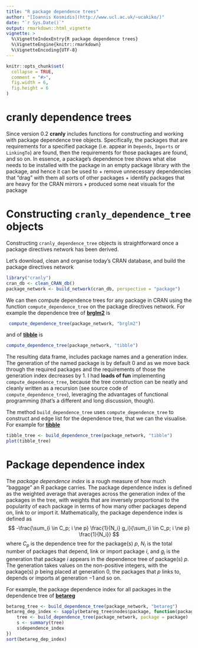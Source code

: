 ```yaml
---
title: "R package dependence trees"
author: "[Ioannis Kosmidis](http://www.ucl.ac.uk/~ucakiko/)"
date: "`r Sys.Date()`"
output: rmarkdown::html_vignette
vignette: >
  %\VignetteIndexEntry{R package dependence trees}
  %\VignetteEngine{knitr::rmarkdown}
  %\VignetteEncoding{UTF-8}
---
```



```r
knitr::opts_chunk$set(
  collapse = TRUE,
  comment = "#>",
  fig.width = 6,
  fig.height = 6
)
```

# **cranly** dependence trees

Since version 0.2 **cranly** includes functions for constructing and working with package dependence tree objects. Specifically, the packages that are requirements for a specified package (i.e. appear in `Depends`, `Imports` or `LinkingTo`) are found, then the requirements for those packages are found, and so on. In essence, a package's dependence tree shows what else needs to be installed with the package in an empty package library with the package, and hence it can be used to
+ remove unnecessary dependencies that "drag" with them all sorts of other packages
+ identify packages that are heavy for the CRAN mirrors
+ produced some neat visuals for the package

# Constructing `cranly_dependence_tree` objects

Constructing `cranly_dependence_tree` objects is straightforward once a package directives network has been derived.

Let's download, clean and organise today's CRAN database, and build the package directives network
```r
library("cranly")
cran_db <- clean_CRAN_db()
package_network <- build_network(cran_db, perspective = "package")
```

We can then compute dependence trees for any package in CRAN using the function `compute_dependence_tree` on the package directives network. For example the dependence tree of [**brglm2**](https://cran.r-project.org/package=brglm2) is
```r
 compute_dependence_tree(package_network, "brglm2")
```
and of [**tibble**](https://cran.r-project.org/package=tibble) is
```r
compute_dependence_tree(package_network, "tibble")
```
The resulting data frame, includes package names and a generation index. The generation of the named package is by default 0 and as we move back through the required packages and the requirements of those the generation index decreases by 1. I had **loads of fun** implementing `compute_dependence_tree`, because the tree construction can be neatly and cleanly written as a recursion (see source code of `compute_dependence_tree`), leveraging the advantages of functional programming (that's a different and long discussion, though).

The method `build_dependence_tree` uses `compute_dependence_tree` to construct and edge list for the dependence tree, that we can the visualise. For example for [**tibble**](https://cran.r-project.org/package=tibble)
```r
tibble_tree <- build_dependence_tree(package_network, "tibble")
plot(tibble_tree)
```

# Package dependence index
The *package dependence index* is a rough measure of how much "baggage" an R package carries. The package dependence index is defined as the weighted average that averages across the generation index of the packages in the tree, with weights that are inversely proportional to the popularity of each package in terms of how many other packages depend on, link to or import it. Mathematically, the package dependence index is defined as
$$
-\frac{\sum_{i \in C_p; i \ne p} \frac{1}{N_i} g_i}{\sum_{i \in C_p; i \ne p} \frac{1}{N_i}}
$$
where $C_p$ is the dependence tree for the package(s) $p$,
$N_i$ is the total number of packages that depend, link or
import package $i$, and $g_i$ is the generation that
package $i$ appears in the dependence tree of package(s)
$p$. The generation takes values on the non-positive integers,
with the package(s) $p$ being placed at generation $0$, the
packages that $p$ links to, depends or imports at generation
$-1$ and so on.

For example, the package dependence index for all packages in the dependence tree of [**betareg**](https://cran.r-project.org/package=betareg)
```r
betareg_tree <- build_dependence_tree(package_network, "betareg")
betareg_dep_index <- sapply(betareg_tree$nodes$package, function(package) {
    tree <- build_dependence_tree(package_network, package = package)
    s <- summary(tree)
    s$dependence_index
})
sort(betareg_dep_index)
```


